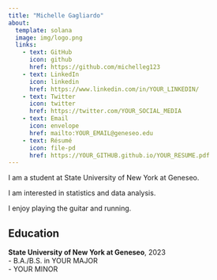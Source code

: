 ```yaml
---
title: "Michelle Gagliardo" 
about:
  template: solana
  image: img/logo.png
  links:
    - text: GitHub
      icon: github
      href: https://github.com/michelleg123
    - text: LinkedIn
      icon: linkedin
      href: https://www.linkedin.com/in/YOUR_LINKEDIN/
    - text: Twitter
      icon: twitter
      href: https://twitter.com/YOUR_SOCIAL_MEDIA
    - text: Email
      icon: envelope
      href: mailto:YOUR_EMAIL@geneseo.edu
    - text: Résumé
      icon: file-pd
      href: https://YOUR_GITHUB.github.io/YOUR_RESUME.pdf
---
```



I am a student at State University of New York at Geneseo.

I am interested in statistics and data analysis. 

I enjoy playing the guitar and running. 


## Education

**State University of New York at Geneseo**, 2023<br>
- B.A./B.S. in YOUR MAJOR<br>
- YOUR MINOR
